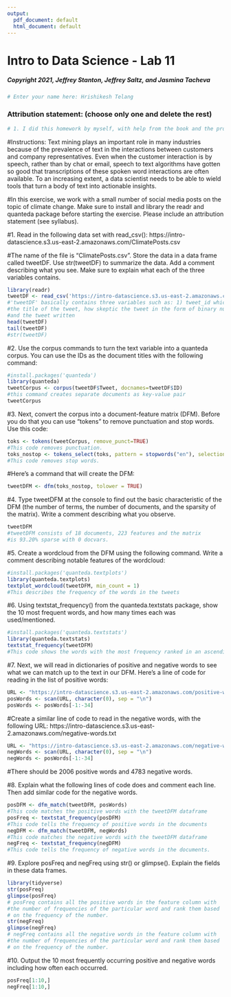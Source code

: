 ```yaml
---
output:
  pdf_document: default
  html_document: default
---
```

# Intro to Data Science - Lab 11

##### Copyright 2021, Jeffrey Stanton, Jeffrey Saltz, and Jasmina Tacheva


```r
# Enter your name here: Hrishikesh Telang
```

### Attribution statement: (choose only one and delete the rest)


```r
# 1. I did this homework by myself, with help from the book and the professor.
```

#Instructions: Text mining plays an important role in many industries because of the prevalence of text in the interactions between customers and company representatives. Even when the customer interaction is by speech, rather than by chat or email, speech to text algorithms have gotten so good that transcriptions of these spoken word interactions are often available. To an increasing extent, a data scientist needs to be able to wield tools that turn a body of text into actionable insights. 

#In this exercise, we work with a small number of social media posts on the topic of climate change. Make sure to install and library the readr and quanteda package before starting the exercise. Please include an attribution statement (see syllabus).

#1.	Read in the following data set with read_csv(): https://intro-datascience.s3.us-east-2.amazonaws.com/ClimatePosts.csv


#The name of the file is “ClimatePosts.csv”. Store the data in a data frame called tweetDF. Use str(tweetDF) to summarize the data. Add a comment describing what you see. Make sure to explain what each of the three variables contains.
```r
library(readr)
tweetDF <- read_csv('https://intro-datascience.s3.us-east-2.amazonaws.com/ClimatePosts.csv')
#'tweetDF' basically contains three variables such as: 1) tweet_id which confirms 
#the title of the tweet, how skeptic the tweet in the form of binary numbers 
#and the tweet written
head(tweetDF)
tail(tweetDF)
#str(tweetDF)
```


#2.	Use the corpus commands to turn the text variable into a quanteda corpus. You can use the IDs as the document titles with the following command:
```r
#install.packages('quanteda')
library(quanteda)
tweetCorpus <- corpus(tweetDF$Tweet, docnames=tweetDF$ID)
#this command creates separate documents as key-value pair 
tweetCorpus
```

#3.	Next, convert the corpus into a document-feature matrix (DFM).  Before you do that you can use “tokens” to remove punctuation and stop words. Use this code:
```r
toks <- tokens(tweetCorpus, remove_punct=TRUE)
#This code removes punctuation.
toks_nostop <- tokens_select(toks, pattern = stopwords("en"), selection = "remove")
#This code removes stop words.
```

#Here’s a command that will create the DFM:
```r
tweetDFM <- dfm(toks_nostop, tolower = TRUE)
```

#4.	Type tweetDFM at the console to find out the basic characteristic of the DFM (the number of terms, the number of documents, and the sparsity of the matrix). Write a comment describing what you observe.
```r
tweetDFM
#tweetDFM consists of 18 documents, 223 features and the matrix
#is 93.20% sparse with 0 docvars.
```


#5.	Create a wordcloud from the DFM using the following command. Write a comment describing notable features of the wordcloud:
```r
#install.packages('quanteda.textplots')
library(quanteda.textplots)
textplot_wordcloud(tweetDFM, min_count = 1)
#This describes the frequency of the words in the tweets
```

#6.	Using textstat_frequency() from the quanteda.textstats package, show the 10 most frequent words, and how many times each was used/mentioned.
```r
#install.packages('quanteda.textstats')
library(quanteda.textstats)
textstat_frequency(tweetDFM)
#This code shows the words with the most frequency ranked in an ascending order
```


#7.	Next, we will read in dictionaries of positive and negative words to see what we can match up to the text in our DFM. Here’s a line of code for reading in the list of positive words:
```r
URL <- "https://intro-datascience.s3.us-east-2.amazonaws.com/positive-words.txt"
posWords <- scan(URL, character(0), sep = "\n")
posWords <- posWords[-1:-34]
```

#Create a similar line of code to read in the negative words, with the following URL: https://intro-datascience.s3.us-east-2.amazonaws.com/negative-words.txt
```r
URL <- "https://intro-datascience.s3.us-east-2.amazonaws.com/negative-words.txt"
negWords <- scan(URL, character(0), sep = "\n")
negWords <- posWords[-1:-34]
```

#There should be 2006 positive words and 4783 negative words.

#8.	Explain what the following lines of code does and comment each line. Then add similar code for the negative words.
```r
posDFM <- dfm_match(tweetDFM, posWords) 
#This code matches the positive words with the tweetDFM dataframe
posFreq <- textstat_frequency(posDFM)
#This code tells the frequency of positive words in the documents
negDFM <- dfm_match(tweetDFM, negWords)
#This code matches the negative words with the tweetDFM dataframe
negFreq <- textstat_frequency(negDFM)
#This code tells the frequency of negative words in the documents.
```

#9.	Explore posFreq and negFreq using str() or glimpse(). Explain the fields in these data frames.
```r
library(tidyverse)
str(posFreq)
glimpse(posFreq)
# posFreq contains all the positive words in the feature column with
#the number of frequencies of the particular word and rank them based
# on the frequency of the number.
str(negFreq)
glimpse(negFreq)
# negFreq contains all the negative words in the feature column with
#the number of frequencies of the particular word and rank them based
# on the frequency of the number.
```


#10.	 Output the 10 most frequently occurring positive and negative words including how often each occurred.
```r
posFreq[1:10,]
negFreq[1:10,]
```


